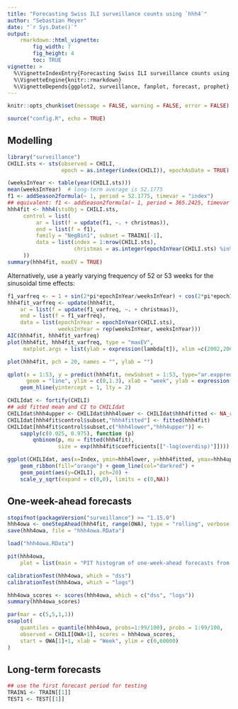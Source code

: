 ```yaml
---
title: "Forecasting Swiss ILI surveillance counts using `hhh4`"
author: "Sebastian Meyer"
date: "`r Sys.Date()`"
output:
    rmarkdown::html_vignette:
        fig_width: 7
        fig_height: 4
        toc: TRUE
vignette: >
  %\VignetteIndexEntry{Forecasting Swiss ILI surveillance counts using 'hhh4'}
  %\VignetteEngine{knitr::rmarkdown}
  %\VignetteDepends{ggplot2, surveillance, fanplot, forecast, prophet}
---
```


```r
knitr::opts_chunk$set(message = FALSE, warning = FALSE, error = FALSE)
```

```r
source("config.R", echo = TRUE)
```


## Modelling

```r
library("surveillance")
CHILI.sts <- sts(observed = CHILI,
                 epoch = as.integer(index(CHILI)), epochAsDate = TRUE)
```

```r
(weeksInYear <- table(year(CHILI.sts)))
mean(weeksInYear)  # long-term average is 52.1775
f1 <- addSeason2formula(~ 1, period = 52.1775, timevar = "index")
## equivalent: f1 <- addSeason2formula(~ 1, period = 365.2425, timevar = "t")
hhh4fit <- hhh4(stsObj = CHILI.sts,
     control = list(
         ar = list(f = update(f1, ~. + christmas)),
         end = list(f = f1),
         family = "NegBin1", subset = TRAIN1[-1],
         data = list(index = 1:nrow(CHILI.sts),
                     christmas = as.integer(epochInYear(CHILI.sts) %in% 52))
     ))
summary(hhh4fit, maxEV = TRUE)
```

Alternatively, use a yearly varying frequency of 52 or 53 weeks for
the sinusoidal time effects:

```r
f1_varfreq <- ~ 1 + sin(2*pi*epochInYear/weeksInYear) + cos(2*pi*epochInYear/weeksInYear)
hhh4fit_varfreq <- update(hhh4fit,
    ar = list(f = update(f1_varfreq, ~. + christmas)),
    end = list(f = f1_varfreq),
    data = list(epochInYear = epochInYear(CHILI.sts),
                weeksInYear = rep(weeksInYear, weeksInYear)))
AIC(hhh4fit, hhh4fit_varfreq)
plot(hhh4fit, hhh4fit_varfreq, type = "maxEV",
     matplot.args = list(ylab = expression(lambda[t]), xlim =c(2002,2007)))
```

```r
plot(hhh4fit, pch = 20, names = "", ylab = "")
```

```r
qplot(x = 1:53, y = predict(hhh4fit, newSubset = 1:53, type="ar.exppred"),
      geom = "line", ylim = c(0,1.3), xlab = "week", ylab = expression(lambda[t])) +
    geom_hline(yintercept = 1, lty = 2)
```

```r
CHILIdat <- fortify(CHILI)
## add fitted mean and CI to CHILIdat
CHILIdat$hhh4upper <- CHILIdat$hhh4lower <- CHILIdat$hhh4fitted <- NA_real_
CHILIdat[hhh4fit$control$subset,"hhh4fitted"] <- fitted(hhh4fit)
CHILIdat[hhh4fit$control$subset,c("hhh4lower","hhh4upper")] <-
    sapply(c(0.025, 0.975), function (p)
        qnbinom(p, mu = fitted(hhh4fit),
                size = exp(hhh4fit$coefficients[["-log(overdisp)"]])))
```

```r
ggplot(CHILIdat, aes(x=Index, ymin=hhh4lower, y=hhh4fitted, ymax=hhh4upper)) +
    geom_ribbon(fill="orange") + geom_line(col="darkred") +
    geom_point(aes(y=CHILI), pch=20) +
    scale_y_sqrt(expand = c(0,0), limits = c(0,NA))
```


## One-week-ahead forecasts

```r
stopifnot(packageVersion("surveillance") >= "1.15.0")
hhh4owa <- oneStepAhead(hhh4fit, range(OWA), type = "rolling", verbose = FALSE)
save(hhh4owa, file = "hhh4owa.RData")
```
```r
load("hhh4owa.RData")
```

```r
pit(hhh4owa,
    plot = list(main = "PIT histogram of one-week-ahead forecasts from hhh4"))
```

```r
calibrationTest(hhh4owa, which = "dss")
calibrationTest(hhh4owa, which = "logs")
```

```r
hhh4owa_scores <- scores(hhh4owa, which = c("dss", "logs"))
summary(hhh4owa_scores)
```

```r
par(mar = c(5,5,1,1))
osaplot(
    quantiles = quantile(hhh4owa, probs=1:99/100), probs = 1:99/100,
    observed = CHILI[OWA+1], scores = hhh4owa_scores,
    start = OWA[1]+1, xlab = "Week", ylim = c(0,60000)
)
```


## Long-term forecasts

```r
## use the first forecast period for testing
TRAIN1 <- TRAIN[[1]]
TEST1 <- TEST[[1]]
```
